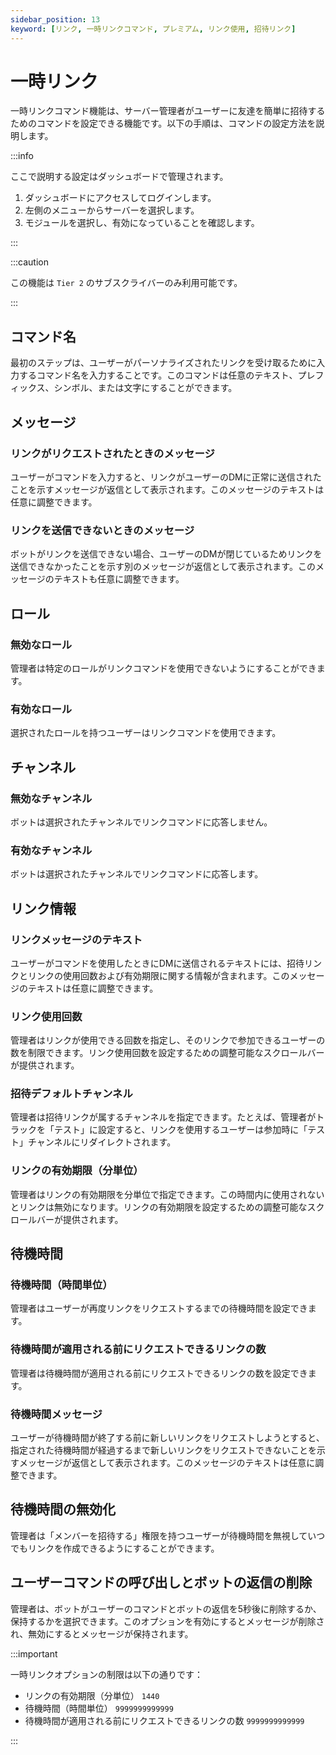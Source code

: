 ```yaml
---
sidebar_position: 13
keyword: [リンク, 一時リンクコマンド, プレミアム, リンク使用, 招待リンク] 
---
```


# 一時リンク

一時リンクコマンド機能は、サーバー管理者がユーザーに友達を簡単に招待するためのコマンドを設定できる機能です。以下の手順は、コマンドの設定方法を説明します。

:::info

ここで説明する設定はダッシュボードで管理されます。

1. ダッシュボードにアクセスしてログインします。
2. 左側のメニューからサーバーを選択します。
3. モジュールを選択し、有効になっていることを確認します。

:::

:::caution

この機能は `Tier 2` のサブスクライバーのみ利用可能です。

:::

## コマンド名

最初のステップは、ユーザーがパーソナライズされたリンクを受け取るために入力するコマンド名を入力することです。このコマンドは任意のテキスト、プレフィックス、シンボル、または文字にすることができます。

## メッセージ

### リンクがリクエストされたときのメッセージ

ユーザーがコマンドを入力すると、リンクがユーザーのDMに正常に送信されたことを示すメッセージが返信として表示されます。このメッセージのテキストは任意に調整できます。

### リンクを送信できないときのメッセージ

ボットがリンクを送信できない場合、ユーザーのDMが閉じているためリンクを送信できなかったことを示す別のメッセージが返信として表示されます。このメッセージのテキストも任意に調整できます。

## ロール

### 無効なロール

管理者は特定のロールがリンクコマンドを使用できないようにすることができます。

### 有効なロール

選択されたロールを持つユーザーはリンクコマンドを使用できます。

## チャンネル

### 無効なチャンネル

ボットは選択されたチャンネルでリンクコマンドに応答しません。

### 有効なチャンネル

ボットは選択されたチャンネルでリンクコマンドに応答します。

## リンク情報

### リンクメッセージのテキスト

ユーザーがコマンドを使用したときにDMに送信されるテキストには、招待リンクとリンクの使用回数および有効期限に関する情報が含まれます。このメッセージのテキストは任意に調整できます。

### リンク使用回数

管理者はリンクが使用できる回数を指定し、そのリンクで参加できるユーザーの数を制限できます。リンク使用回数を設定するための調整可能なスクロールバーが提供されます。

### 招待デフォルトチャンネル

管理者は招待リンクが属するチャンネルを指定できます。たとえば、管理者がトラックを「テスト」に設定すると、リンクを使用するユーザーは参加時に「テスト」チャンネルにリダイレクトされます。

### リンクの有効期限（分単位）

管理者はリンクの有効期限を分単位で指定できます。この時間内に使用されないとリンクは無効になります。リンクの有効期限を設定するための調整可能なスクロールバーが提供されます。

## 待機時間

### 待機時間（時間単位）

管理者はユーザーが再度リンクをリクエストするまでの待機時間を設定できます。

### 待機時間が適用される前にリクエストできるリンクの数

管理者は待機時間が適用される前にリクエストできるリンクの数を設定できます。

### 待機時間メッセージ

ユーザーが待機時間が終了する前に新しいリンクをリクエストしようとすると、指定された待機時間が経過するまで新しいリンクをリクエストできないことを示すメッセージが返信として表示されます。このメッセージのテキストは任意に調整できます。

## 待機時間の無効化

管理者は「メンバーを招待する」権限を持つユーザーが待機時間を無視していつでもリンクを作成できるようにすることができます。

## ユーザーコマンドの呼び出しとボットの返信の削除

管理者は、ボットがユーザーのコマンドとボットの返信を5秒後に削除するか、保持するかを選択できます。このオプションを有効にするとメッセージが削除され、無効にするとメッセージが保持されます。

:::important

一時リンクオプションの制限は以下の通りです：

- リンクの有効期限（分単位） `1440`
- 待機時間（時間単位） `9999999999999`
- 待機時間が適用される前にリクエストできるリンクの数 `9999999999999`

:::

